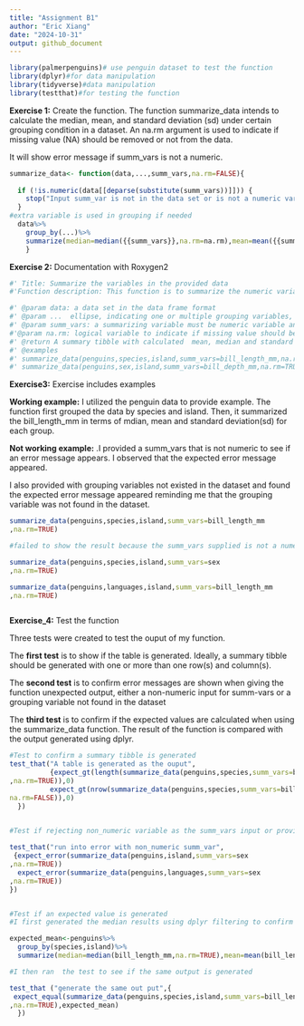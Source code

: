 ```yaml
---
title: "Assignment B1"
author: "Eric Xiang"
date: "2024-10-31"
output: github_document
---
```


```r
 
library(palmerpenguins)# use penguin dataset to test the function 
library(dplyr)#for data manipulation
library(tidyverse)#data manipulation 
library(testthat)#for testing the function 

```

**Exercise 1:** Create the function. The function summarize_data intends to calculate the median, mean, and standard deviation (sd) under certain grouping condition in a dataset. An na.rm argument is used to indicate if missing value (NA) should be removed or not from the data.

It will show error message if summ_vars is not a numeric.

```r
summarize_data<- function(data,...,summ_vars,na.rm=FALSE){
    
  if (!is.numeric(data[[deparse(substitute(summ_vars))]])) {
    stop("Input summ_var is not in the data set or is not a numeric variable, double check")
  }
#extra variable is used in grouping if needed
  data%>%
    group_by(...)%>% 
    summarize(median=median({{summ_vars}},na.rm=na.rm),mean=mean({{summ_vars}},na.rm=na.rm),sd=sd({{summ_vars}},na.rm=na.rm)) 
    }

```

**Exercise 2:** Documentation with Roxygen2

```r

#' Title: Summarize the variables in the provided data 
#'Function description: This function is to summarize the numeric variable in a dataset when given one or more grouping condition. It will generate a summary tibble to show the calculated median, mean and standard deviation of the numeric variable under the indicated grouping conditions. There is an option for user to ignore missing value with na.rm arguement. 

#' @param data: a data set in the data frame format 
#' @param ...  ellipse, indicating one or multiple grouping variables, has to be a categorical variable existed in the dataset to group the population  
#' @param summ_vars: a summarizing variable must be numeric variable and existed in the dataset 
#'@param na.rm: logical variable to indicate if missing value should be removed or not. default is FALSE(not remove) 
#' @return A summary tibble with calculated  mean, median and standard deviation of the indicated variables. 
#' @examples
#' summarize_data(penguins,species,island,summ_vars=bill_length_mm,na.rm=TRUE)
#' summarize_data(penguins,sex,island,summ_vars=bill_depth_mm,na.rm=TRUE)
```

**Exercise3:** Exercise includes examples

**Working example:** I utilized the penguin data to provide example. The function first grouped the data by species and island. Then, it summarized the bill_length_mm in terms of mdian, mean and standard deviation(sd) for each group.

**Not working example:** .I provided a summ_vars that is not numeric to see if an error message appears. I observed that the expected error message appeared.

I also provided with grouping variables not existed in the dataset and found the expected error message appeared reminding me that the grouping variable was not found in the dataset.

```r



summarize_data(penguins,species,island,summ_vars=bill_length_mm
,na.rm=TRUE)

#failed to show the result because the summ_vars supplied is not a numeric variable 

summarize_data(penguins,species,island,summ_vars=sex
,na.rm=TRUE)

summarize_data(penguins,languages,island,summ_vars=bill_length_mm
,na.rm=TRUE)



```

**Exercise_4:** Test the function

Three tests were created to test the ouput of my function.

The **first test** is to show if the table is generated. Ideally, a summary tibble should be generated with one or more than one row(s) and column(s).

The **second test** is to confirm error messages are shown when giving the function unexpected output, either a non-numeric input for summ-vars or a grouping variable not found in the dataset

The **third test** is to confirm if the expected values are calculated when using the summarize_data function. The result of the function is compared with the output generated using dplyr.

```r
#Test to confirm a summary tibble is generated
test_that("A table is generated as the ouput", 
          {expect_gt(length(summarize_data(penguins,species,summ_vars=bill_length_mm
,na.rm=TRUE)),0)
          expect_gt(nrow(summarize_data(penguins,species,summ_vars=bill_length_mm,
na.rm=FALSE)),0)
  })


#Test if rejecting non_numeric variable as the summ_vars input or providing a group_by variable not existed in the data 
 
test_that("run into error with non_numeric summ_var",
 {expect_error(summarize_data(penguins,island,summ_vars=sex
,na.rm=TRUE))
  expect_error(summarize_data(penguins,languages,summ_vars=sex
,na.rm=TRUE))
})


#Test if an expected value is generated 
#I first generated the median results using dplyr filtering to confirm the ideal output 

expected_mean<-penguins%>%
  group_by(species,island)%>%
  summarize(median=median(bill_length_mm,na.rm=TRUE),mean=mean(bill_length_mm,na.rm=TRUE),sd=sd(bill_length_mm,na.rm=TRUE))

#I then ran  the test to see if the same output is generated

test_that ("generate the same out put",{
 expect_equal(summarize_data(penguins,species,island,summ_vars=bill_length_mm
,na.rm=TRUE),expected_mean)
  })




```
